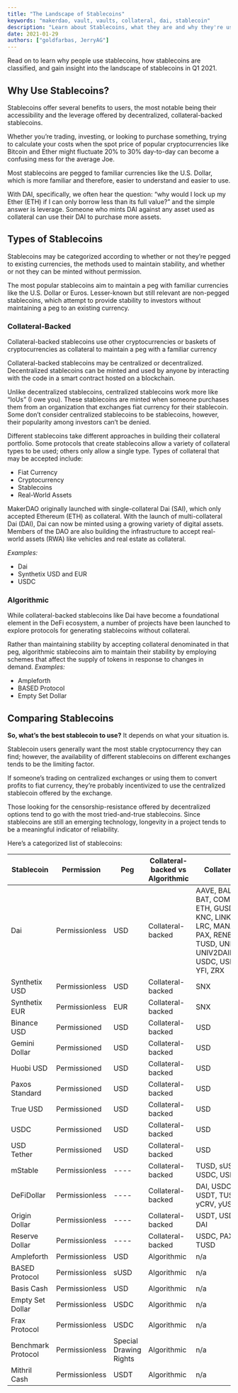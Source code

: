 ```yaml
---
title: "The Landscape of Stablecoins"
keywords: "makerdao, vault, vaults, collateral, dai, stablecoin"
description: "Learn about Stablecoins, what they are and why they're useful."
date: 2021-01-29
authors: ["goldfarbas, JerryAG"]
---
```


Read on to learn why people use stablecoins, how stablecoins are classified, and gain insight into the landscape of stablecoins in Q1 2021.

## Why Use Stablecoins?

Stablecoins offer several benefits to users, the most notable being their accessibility and the leverage offered by decentralized, collateral-backed stablecoins.

Whether you’re trading, investing, or looking to purchase something, trying to calculate your costs when the spot price of popular cryptocurrencies like Bitcoin and Ether might fluctuate 20% to 30% day-to-day can become a confusing mess for the average Joe. 

Most stablecoins are pegged to familiar currencies like the U.S. Dollar, which is more familiar and therefore, easier to understand and easier to use.

With DAI, specifically, we often hear the question: “why would I lock up my Ether (ETH) if I can only borrow less than its full value?” and the simple answer is leverage. Someone who mints DAI against any asset used as collateral can use their DAI to purchase more assets.

## Types of Stablecoins

Stablecoins may be categorized according to whether or not they’re pegged to existing currencies, the methods used to maintain stability, and whether or not they can be minted without permission.

The most popular stablecoins aim to maintain a peg with familiar currencies like the U.S. Dollar or Euros. Lesser-known but still relevant are non-pegged stablecoins, which attempt to provide stability to investors without maintaining a peg to an existing currency.

### Collateral-Backed

Collateral-backed stablecoins use other cryptocurrencies or baskets of cryptocurrencies as collateral to maintain a peg with a familiar currency

Collateral-backed stablecoins may be centralized or decentralized. Decentralized stablecoins can be minted and used by anyone by interacting with the code in a smart contract hosted on a blockchain. 

Unlike decentralized stablecoins, centralized stablecoins work more like “IoUs” (I owe you). These stablecoins are minted when someone purchases them from an organization that exchanges fiat currency for their stablecoin. Some don’t consider centralized stablecoins to be stablecoins, however, their popularity among investors can’t be denied.

Different stablecoins take different approaches in building their collateral portfolio. Some protocols that create stablecoins allow a variety of collateral types to be used; others only allow a single type. Types of collateral that may be accepted include:

<List>

- Fiat Currency
- Cryptocurrency
- Stablecoins
- Real-World Assets

</List>

MakerDAO originally launched with single-collateral Dai (SAI), which only accepted Ethereum (ETH) as collateral. With the launch of multi-collateral Dai (DAI), Dai can now be minted using a growing variety of digital assets. Members of the DAO are also building the infrastructure to accept real-world assets (RWA) like vehicles and real estate as collateral.

*Examples:*

<List>

- Dai
- Synthetix USD and EUR
- USDC

</List>

### Algorithmic

While collateral-backed stablecoins like Dai have become a foundational element in the DeFi ecosystem, a number of projects have been launched to explore protocols for generating stablecoins without collateral.

Rather than maintaining stability by accepting collateral denominated in that peg, algorithmic stablecoins aim to maintain their stability by employing schemes that affect the supply of tokens in response to changes in demand.
*Examples:*

<List>

- Ampleforth
- BASED Protocol
- Empty Set Dollar

</List>

## Comparing Stablecoins

**So, what’s the best stablecoin to use?**
It depends on what your situation is.

Stablecoin users generally want the most stable cryptocurrency they can find; however, the availability of different stablecoins on different exchanges tends to be the limiting factor.

If someone’s trading on centralized exchanges or using them to convert profits to fiat currency, they’re probably incentivized to use the centralized stablecoin offered by the exchange.

Those looking for the censorship-resistance offered by decentralized options tend to go with the most tried-and-true stablecoins. Since stablecoins are still an emerging technology, longevity in a project tends to be a meaningful indicator of reliability.


Here’s a categorized list of stablecoins:

| Stablecoin | Permission | Peg | Collateral-backed vs Algorithmic | Collateral |
|----- | -------- | --- | ----------- | ------------ |
| Dai | Permissionless | USD | Collateral-backed | AAVE, BAL, BAT, COMP, ETH, GUSD, KNC, LINK, LRC, MANA, PAX, RENBTC, TUSD, UNI, UNIV2DAIETH, USDC, USDT, YFI, ZRX |
| Synthetix USD | Permissionless | USD | Collateral-backed | SNX |
| Synthetix EUR | Permissionless | EUR | Collateral-backed | SNX |
| Binance USD | Permissioned | USD | Collateral-backed | USD |
| Gemini Dollar | Permissioned | USD | Collateral-backed | USD |
| Huobi USD | Permissioned | USD | Collateral-backed | USD |
| Paxos Standard | Permissioned | USD | Collateral-backed | USD |
| True USD | Permissioned | USD | Collateral-backed | USD |
| USDC | Permissioned | USD | Collateral-backed | USD |
| USD Tether | Permissioned | USD | Collateral-backed | USD |
| mStable | Permissionless | ---- | Collateral-backed | TUSD, sUSD, USDC, USDT |
| DeFiDollar | Permissionless | ---- | Collateral-backed | DAI, USDC, USDT, TUSD, yCRV, yUSD |
| Origin Dollar | Permissionless | ---- | Collateral-backed | USDT, USDC, DAI |
| Reserve Dollar | Permissionless | ---- | Collateral-backed | USDC, PAX, TUSD |
| Ampleforth | Permissionless | USD | Algorithmic | n/a |
| BASED Protocol | Permissionless | sUSD | Algorithmic | n/a |
| Basis Cash | Permissionless | USD | Algorithmic | n/a |
| Empty Set Dollar | Permissionless | USDC | Algorithmic | n/a |
| Frax Protocol | Permissionless | USDC | Algorithmic | n/a |
| Benchmark Protocol | Permissionless | Special Drawing Rights | Algorithmic | n/a |
| Mithril Cash | Permissionless | USDT | Algorithmic | n/a |